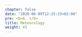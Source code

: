 ```yaml
---
chapter: false
date: "2020-06-09T12:15:33+02:00"
pre: <b>6. </b>
title: Meteorology
weight: 43
---
```


